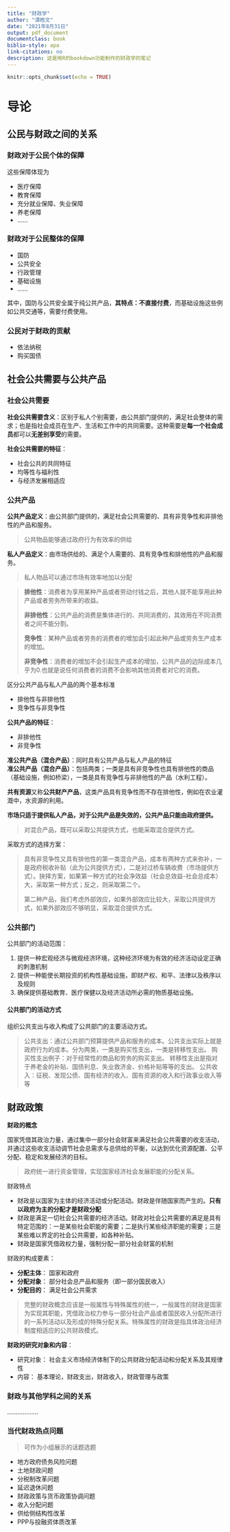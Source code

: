 ```yaml
---
title: "财政学"
author: "谭皓文"
date: "2021年8月31日"
output: pdf_document
documentclass: book
biblio-style: apa
link-citations: no
description: 这是用R的bookdown功能制作的财政学的笔记
---
```


```r
knitr::opts_chunk$set(echo = TRUE)
```

# 导论{#导论}

## 公民与财政之间的关系

### 财政对于公民个体的保障

这些保障体现为

-   医疗保障
-   教育保障
-   充分就业保障、失业保障
-   养老保障
-   ......

### 财政对于公民整体的保障

-   国防
-   公共安全
-   行政管理
-   基础设施
-   ......

其中，国防与公共安全属于纯公共产品，**其特点：不直接付费**，而基础设施这些例如公共交通等，需要付费使用。

### 公民对于财政的贡献

-   依法纳税
-   购买国债

## 社会公共需要与公共产品

### 社会公共需要

**社会公共需要含义**：区别于私人个别需要，由公共部门提供的，满足社会整体的需求；也是指社会成员在生产、生活和工作中的共同需要。这种需要是**每一个社会成员**都可以**无差别享受**的需要。

**社会公共需要的特征**：

-   社会公共的共同特征
-   均等性与福利性
-   与经济发展相适应

### 公共产品

**公共产品定义**：由公共部门提供的，满足社会公共需要的、具有非竞争性和非排他性的产品和服务。

> 公共物品能够通过政府行为有效率的供给

**私人产品定义**：由市场供给的、满足个人需要的、具有竞争性和排他性的产品和服务。

> 私人物品可以通过市场有效率地加以分配




> **排他性**：消费者为享用某种产品或者劳动付钱之后，其他人就不能享用此种产品或者劳务所带来的收益。
>
> **非排他性**：公共产品的消费是集体进行的、共同消费的，其效用在不同消费者之间不能分割。
>
> **竞争性**：某种产品或者劳务的消费者的增加会引起此种产品或劳务生产成本的增加。
>
> **非竞争性**：消费者的增加不会引起生产成本的增加，公共产品的边际成本几乎为0.也就是说任何消费者的消费不会影响其他消费者对它的消费。  

区分公共产品与私人产品的两个基本标准

-   排他性与非排他性
-   竞争性与非竞争性

**公共产品的特征**：

-   非排他性
-   非竞争性

| **准公共产品（混合产品）**：同时具有公共产品与私人产品的特征

| **准公共产品（混合产品）**：包括两类；一类是具有非竞争性也具有排他性的商品（基础设施，例如桥梁），一类是具有竞争性与非排他性的产品（水利工程）。


**共有资源**又称**公共财产产品**，这类产品具有竞争性而不存在排他性，例如在农业灌溉中，水资源的利用。

**市场只适于提供私人产品，对于公共产品是失效的，公共产品只能由政府提供。**

> 对混合产品，既可以采取公共提供方式，也能采取混合提供方式。

采取方式的选择方案：

> 具有非竞争性又具有排他性的第一类混合产品，成本有两种方式来弥补，一是政府税收补贴（此为公共提供方式），二是对过桥车辆收费（市场提供方式）。抉择方案，如果第一种方式的社会净效益（社会总效益-社会总成本）大，采取第一种方式；反之，则采取第二个。
>
> 第二种产品，我们考虑外部效应，如果外部效应比较大，采取公共提供方式，如果外部效应不够明显，采取混合提供方式。

### 公共部门

公共部门的活动范围：

1. 提供一种宏观经济与微观经济环境，这种经济环境为有效的经济活动设定正确的刺激机制
2. 提供一种能使长期投资的机构性基础设施，即财产权、和平、法律以及秩序以及规则
3. 确保提供基础教育、医疗保健以及经济活动所必需的物质基础设施。
  
#### 公共部门的活动方式
组织公共支出与收入构成了公共部门的主要活动方式。

> 公共支出：通过公共部门预算提供产品和服务的成本。公共支出实际上就是政府行为的成本。分为两类，一类是购买性支出，一类是转移性支出。
> 购买性支出例子：对于经常性的商品和劳务的购买支出。
> 转移性支出是指对于养老金的补贴、国债利息、失业救济金、价格补贴等等的支出。
> 公共收入：征税、发现公债、国有经济的收入、国有资源的收入和行政事业收入等等

## 财政政策

**财政的概念**  

国家凭借其政治力量，通过集中一部分社会财富来满足社会公共需要的收支活动，并通过这些收支活动调节社会总需求与总供给的平衡，以达到优化资源配置、公平分配、稳定和发展经济的目标。

> 政府统一进行资金管理，实现国家经济社会发展职能的分配关系。

财政特点

- 财政是以国家为主体的经济活动或分配活动。财政是伴随国家而产生的。**只有以政府为主的分配才是财政分配**
- 财政是满足一切社会公共需要的经济活动。财政对社会公共需要的满足是具有特定范围的：一是某些社会职能的需要；二是执行某些经济职能的需要；三是某些难以界定的社会公共需要，如各种补贴。
- 财政是国家凭借政权力量，强制分配一部分社会财富的机制

财政的构成要素：

- **分配主体**： 国家和政府
- **分配对象**： 部分社会总产品和服务（即一部分国民收入）
- **分配目的**： 满足社会公共需求

> 完整的财政概念应该是一般属性与特殊属性的统一，一般属性的财政是国家为实现其职能，凭借政治权力参与一部分社会产品或者国民收入分配所进行的一系列活动以及形成的特殊分配关系。特殊属性的财政是指具体政治经济制度相适应的公共财政模式。

**财政的研究对象和内容**：

-   研究对象： 社会主义市场经济体制下的公共财政分配活动和分配关系及其规律性
-   内容： 基本理论，财政支出，财政收入，财政管理与政策

### 财政与其他学科之间的关系

..................

### 当代财政热点问题

> 可作为小组展示的话题选题

-   地方政府债务风险问题
-   土地财政问题
-   分税制改革问题
-   延迟退休问题
-   财政政策与货币政策协调问题
-   收入分配问题
-   供给侧结构性改革
-   PPP与投融资体质改革
